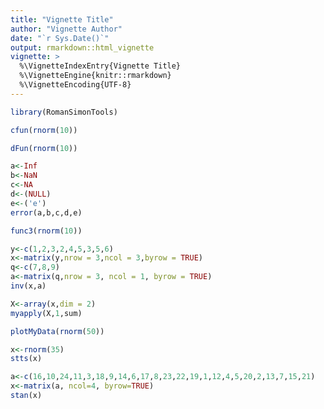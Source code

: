 ---
title: "Vignette Title"
author: "Vignette Author"
date: "`r Sys.Date()`"
output: rmarkdown::html_vignette
vignette: >
  %\VignetteIndexEntry{Vignette Title}
  %\VignetteEngine{knitr::rmarkdown}
  %\VignetteEncoding{UTF-8}
---
```{r, eval=FALSE}
library(RomanSimonTools)
```

```{r, eval=FALSE}
cfun(rnorm(10))
```

```{r, eval=FALSE}
dFun(rnorm(10))
```

```{r, eval=FALSE}
a<-Inf
b<-NaN
c<-NA
d<-(NULL)
e<-('e')
error(a,b,c,d,e)
```

```{r, eval=FALSE}
func3(rnorm(10))
```

```{r, eval=FALSE}
y<-c(1,2,3,2,4,5,3,5,6)
x<-matrix(y,nrow = 3,ncol = 3,byrow = TRUE)
q<-c(7,8,9)
a<-matrix(q,nrow = 3, ncol = 1, byrow = TRUE)
inv(x,a)
```

```{r, eval=FALSE}
X<-array(x,dim = 2)
myapply(X,1,sum)
```

```{r, eval=FALSE}
plotMyData(rnorm(50))
```

```{r, eval=FALSE}
x<-rnorm(35)
stts(x)
```

```{r, eval=FALSE}
a<-c(16,10,24,11,3,18,9,14,6,17,8,23,22,19,1,12,4,5,20,2,13,7,15,21)
x<-matrix(a, ncol=4, byrow=TRUE)   
stan(x)

```